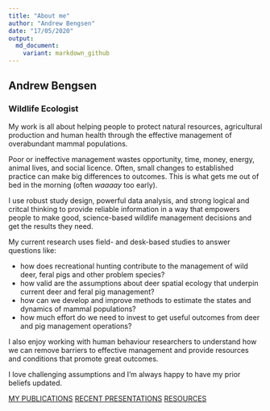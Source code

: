 ```yaml
---
title: "About me"
author: "Andrew Bengsen"
date: "17/05/2020"
output: 
  md_document:
    variant: markdown_github
---
```


## Andrew Bengsen  
### Wildlife Ecologist  

My work is all about helping people to protect natural resources, agricultural production and human health through the effective management of overabundant mammal populations.  

Poor or ineffective management wastes opportunity, time, money, energy, animal lives, and social licence. Often, small changes to established practice can make big differences to outcomes. This is what gets me out of bed in the morning (often *waaaay* too early).   

I use robust study design, powerful data analysis, and strong logical and critcal thinking to provide reliable information in a way that empowers people to make good, science-based wildlife management decisions and get the results they need.  

My current research uses field- and desk-based studies to answer questions like:  

  - how does recreational hunting contribute to the management of wild deer, feral pigs and other problem species?
  - how valid are the assumptions about deer spatial ecology that underpin current deer and feral pig management?
  - how can we develop and improve methods to estimate the states and dynamics of mammal populations?
  - how much effort do we need to invest to get useful outcomes from deer and pig management operations?

I also enjoy working with human behaviour researchers to understand how we can remove barriers to effective management and provide resources and conditions that promote great outcomes.  

I love challenging assumptions and I'm always happy to have my prior beliefs updated.  

[MY PUBLICATIONS](https://andrewbengsen.github.io/Publications.html)
[RECENT PRESENTATIONS](https://andrewbengsen.github.io/Presentations.html)
[RESOURCES](https://andrewbengsen.github.io/Resources.html)

